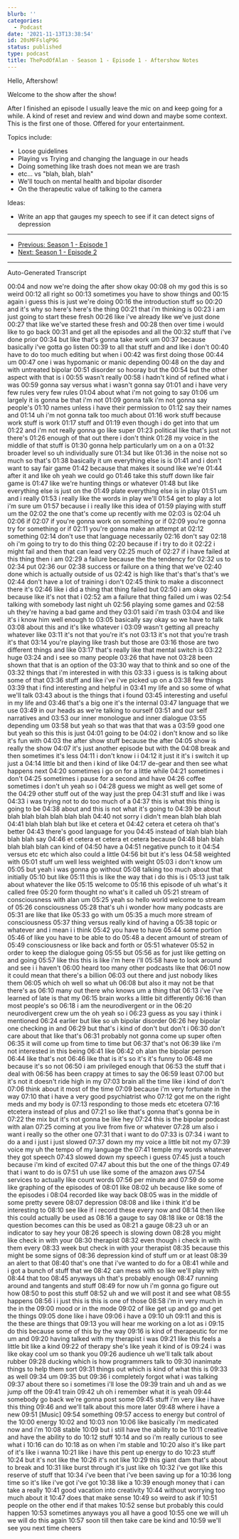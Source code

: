 ```yaml
---
blurb: ''
categories:
  - Podcast
date: '2021-11-13T13:38:54'
id: 20sMFFslqP9G
status: published
type: podcast
title: ThePodOfAlan - Season 1 - Episode 1 - Aftershow Notes
---
```


<YouTubeVideo id="aClqoHeKuYw" />

Hello, Aftershow! 

Welcome to the show after the show! 

After I finished an episode I usually leave the mic on and keep going for a while. A kind of reset and review and wind down and maybe some context. This is the first one of those. Offered for your entertainment.

Topics include: 

- Loose guidelines 
- Playing vs Trying and changing the language in our heads
- Doing something like trash does not mean we are trash
- etc... vs "blah, blah, blah"
- We'll touch on mental health and bipolar disorder 
- On the therapeutic value of talking to the camera

Ideas:

- Write an app that gauges my speech to see if it can detect signs of depression

---

- [Previous: Season 1 - Episode 1](/posts/20cqqoNF5mAd--thepodofalan--season-1--episode-1--show-notes)
- [Next: Season 1 - Episode 2](/posts/20sPk2lLN4n2--thepodofalan--season-1--episode-2--show-notes)

---

Auto-Generated Transcript

00:04
and now we're doing the after show okay
00:08
oh my god this is so weird
00:12
all right so
00:13
sometimes you have to show things and
00:15
again i guess this is just we're doing
00:16
the introduction stuff so
00:20
and it's why so here's here's the thing
00:21
that i'm thinking is
00:23
i am just going to start these fresh
00:26
like i've already like we've just done
00:27
that like we've started these fresh and
00:28
then over time i would like to go back
00:31
and get all the episodes and all the
00:32
stuff that i've done prior
00:34
but like that's gonna take work um
00:37
because basically i've gotta go listen
00:39
to all that stuff and and like i don't
00:40
have to do too much editing but when i
00:42
was first doing those
00:44
um
00:47
one i was hypomanic or manic depending
00:48
on the day and with untreated bipolar
00:51
disorder so hooray but the
00:54
but the other aspect with that is i
00:55
wasn't really
00:58
i hadn't kind of refined what i was
00:59
gonna say versus what i wasn't gonna say
01:01
and i have very few rules very few rules
01:04
about what i'm not going to say
01:06
um largely it is gonna be that i'm not
01:09
gonna talk i'm not gonna say people's
01:10
names unless i have their permission to
01:12
say their names and
01:14
uh i'm not gonna talk too much about
01:16
work stuff because work stuff is work
01:17
stuff and
01:19
even though i do get into that um
01:22
and i'm not really gonna go like super
01:23
political like that's just not there's
01:26
enough of that out there i don't think
01:28
my voice in the middle of that stuff is
01:30
gonna help particularly um on a on a
01:32
broader level so uh individually sure
01:34
but like
01:36
in the noise not so much so that's
01:38
basically it um everything else is is
01:41
and i don't want to say fair game
01:42
because that makes it sound like we're
01:44
after it and like oh yeah we could go
01:46
take this stuff down like fair game is
01:47
like we're hunting things or whatever
01:48
but like everything else is just on the
01:49
plate everything else is in play
01:51
um and i really
01:53
i really like the words in play we'll
01:54
get to play a lot i'm sure um
01:57
because i i really like this idea of
01:59
playing with stuff um the
02:02
the one that's come up recently with me
02:03
is
02:04
uh
02:06
if
02:07
if you're gonna work on something or if
02:09
you're gonna try for something or if
02:11
you're gonna make an attempt at
02:12
something
02:14
don't use that language necessarily
02:16
don't say
02:18
oh i'm going to try to do this thing
02:20
because if i try to do it
02:22
i might fail and then that can lead very
02:25
much of
02:27
if i have failed at this thing then i am
02:29
a failure because the the tendency for
02:32
us to
02:34
put
02:36
our
02:38
success or failure on a thing that we've
02:40
done which is actually outside of us
02:42
is high like that's that's that's we
02:44
don't have a lot of training i don't
02:45
think to make a disconnect there it's
02:46
like i did a thing that thing failed but
02:50
i am okay because like it's not that i
02:52
am a failure that thing failed um i was
02:54
talking with somebody last night uh
02:56
playing some games and
02:58
uh they're having a bad game and they
03:01
said i'm trash
03:04
and like it's i know him well enough to
03:05
basically say okay so we have to talk
03:08
about this and it's like whatever i
03:09
wasn't getting all preachy whatever like
03:11
it's not that you're it's not
03:13
it's not that you're trash it's that
03:14
you're playing like trash but those are
03:16
those are two different things and like
03:17
that's really like that mental switch is
03:22
huge
03:24
and i see so many people
03:26
that have not
03:28
been shown that that is an option of the
03:30
way that to think and so one of the
03:32
things that i'm interested in with this
03:33
i guess is is talking about some of that
03:36
stuff and like i've i've picked up on a
03:38
few things
03:39
that i find interesting and helpful in
03:41
my life and so some of what we'll talk
03:43
about is the things that i found
03:45
interesting and useful in my life and
03:46
that's a big one it's the internal
03:47
language that we use
03:49
in our heads as we're talking to ourself
03:51
and our self narratives and
03:53
our inner monologue and inner dialogue
03:55
depending um
03:58
but yeah so that was that that was a
03:59
good one but yeah so this this is just
04:01
going to be
04:02
i don't know and so like it's fun with
04:03
the after show stuff because the after
04:05
show is really the show
04:07
it's just another episode but with the
04:08
break and then sometimes it's less
04:11
i don't know i i
04:12
it just it it's i switch it up just a
04:14
little bit and then i kind of like
04:17
de-gear and then see what happens next
04:20
sometimes i go on for a little while
04:21
sometimes i don't
04:25
sometimes i pause for a second and have
04:26
coffee sometimes i don't uh yeah so i
04:28
guess we might as well get some of the
04:29
other stuff out of the way just the prep
04:31
stuff and like i was
04:33
i was trying not to do too much of a
04:37
this is what this thing is going to be
04:38
about and this is not what it's going to
04:39
be about blah blah blah blah blah blah
04:40
not sorry i didn't mean blah blah blah
04:41
blah blah blah but like et cetera et
04:42
cetera et cetera oh that's better
04:43
there's good language for you
04:45
instead of blah blah blah blah blah say
04:46
et cetera et cetera et cetera because
04:48
blah blah blah blah blah can kind of
04:50
have a
04:51
negative punch to it
04:54
versus etc etc which also could a little
04:56
bit but it's less
04:58
weighted with
05:01
stuff um well less weighted with weight
05:03
i don't know um
05:05
but yeah i was gonna go without
05:08
talking too much about that initially
05:10
but like
05:11
this is like the way that i do this is i
05:13
just talk about whatever the like
05:15
welcome to
05:16
this episode of uh what's it called free
05:20
form thought no what's it called uh
05:21
stream of consciousness with alan um
05:25
yeah so hello world welcome to stream of
05:26
consciousness
05:28
that's uh i wonder how many podcasts are
05:31
are like that like
05:33
go with um
05:35
a much more stream of consciousness
05:37
thing versus really kind of having a
05:38
topic or whatever and i mean i i think
05:42
you have to have
05:44
some portion
05:46
of like you have to be able to do
05:48
a decent amount of stream of
05:49
consciousness or like back and forth or
05:51
whatever
05:52
in order to keep the dialogue going
05:55
but
05:56
as for just like getting on and going
05:57
like this this is like i'm here i'll
05:58
have to look around and see i i haven't
06:00
heard too many other podcasts like that
06:01
now it could mean that there's a billion
06:03
out there and just nobody likes them
06:05
which oh well so what uh
06:08
but also it may not be that there's as
06:10
many out there who knows um a thing that
06:13
i've i've learned of late is that my
06:15
brain works a little bit differently
06:16
than most people's so
06:18
i am the neurodivergent or in the
06:20
neurodivergent crew um the oh yeah so i
06:23
guess as you say i think i mentioned
06:24
earlier but like so uh bipolar disorder
06:26
hey bipolar one checking in and
06:29
but that's i kind of don't but don't i
06:30
don't care about that like that's
06:31
probably not gonna come up super often
06:35
it will come up from time to time but
06:37
that's not
06:39
like i'm not interested in this being
06:41
like
06:42
oh alan the bipolar person
06:44
like that's not
06:46
like that is it's so it's it's funny to
06:48
me because it's so not
06:50
i am privileged enough that
06:53
the stuff that i deal with
06:56
has been crappy at times to say the
06:59
least
07:00
but it's not it doesn't ride high in my
07:03
brain all the time like i kind of don't
07:06
think about it most of the time
07:09
because i'm very fortunate in the way
07:10
that i have a very good psychiatrist who
07:12
got me on the right meds and my body is
07:13
responding to those meds etc etcetera
07:16
etcetera instead of plus and
07:21
so like that's gonna that's gonna be in
07:22
the mix but it's not gonna be like hey
07:24
this is the bipolar podcast with alan
07:25
coming at you live from five or whatever
07:28
um also i want i really so the other one
07:31
that i want to do
07:33
is
07:34
i want to do a and i just i just slowed
07:37
down my my voice a little bit not my
07:39
voice my uh the tempo of my language the
07:41
temple my words whatever they got speech
07:43
slowed down my speech i guess
07:45
just a touch because i'm kind of excited
07:47
about this but the one of the things
07:49
that i want to do is
07:51
uh use like some of the amazon aws
07:54
services to actually like count words
07:56
per minute and
07:59
do some like graphing of the episodes of
08:01
like
08:02
uh because like some of the episodes i
08:04
recorded like way back
08:05
was in the middle of some pretty severe
08:07
depression
08:08
and like i think it'd be interesting to
08:10
see like if i record these every now and
08:14
then like this could actually be used as
08:16
a gauge to say
08:18
like or
08:18
the question becomes can this be used as
08:21
a gauge
08:23
uh or an indicator to say hey your
08:26
speech is slowing down
08:28
you might like check in with your
08:30
therapist
08:32
even though i check in with them every
08:33
week but check in with your therapist
08:35
because this might be some signs of
08:36
depression kind of stuff um or at least
08:39
an alert to that
08:40
that's one that i've wanted to do for a
08:41
while and i got a bunch of stuff that we
08:42
can mess with so like we'll play with
08:44
that too
08:45
anyways uh that's probably enough
08:47
running around and tangents and stuff
08:49
for now uh i'm gonna go figure out how
08:50
to post this stuff
08:52
uh and we will post it and see what
08:55
happens
08:56
i i just this is this is one of those
08:58
i'm in very much in the in the
09:00
mood or in the mode
09:02
of like get up and go and get the things
09:05
done like i have
09:06
i have a
09:10
uh
09:11
and this is the these are things that
09:13
you will hear me working on a lot as i
09:15
do this because some of this by the way
09:16
is kind of therapeutic for me um and
09:20
having talked with my therapist i was
09:21
like this feels a little bit like a kind
09:22
of therapy she's like yeah it kind of is
09:24
i was like okay cool um so thank you
09:26
audience uh we'll talk talk about rubber
09:28
ducking which is how programmers talk to
09:30
inanimate things to help them sort
09:31
things out which is kind of what this is
09:33
as well
09:34
um
09:35
but
09:36
i completely forgot what i was talking
09:37
about there so i sometimes i'll lose the
09:39
train and uh and as we jump off the
09:41
train
09:42
uh oh i remember what it is yeah
09:44
somebody go back we're gonna post some
09:45
stuff i'm very like i have this thing
09:46
and we'll talk about this more later
09:48
where i have a new
09:51
[Music]
09:54
something
09:57
access to energy but control of the
10:00
energy
10:02
and
10:03
non
10:06
like basically i'm medicated now and i'm
10:08
stable
10:09
but i still have the ability to be
10:11
creative and have the ability to do
10:12
stuff
10:14
and so i'm really curious to see what i
10:16
can do
10:18
as on when i'm stable and
10:20
also it's like part of it's like i wanna
10:21
like i have this pent up energy to do
10:23
stuff
10:24
but it's not like the
10:26
it's not like
10:29
this giant dam that's about to break and
10:31
like burst through it's just like oh
10:32
i've got like this reserve of stuff that
10:34
i've been that i've been saving up for a
10:36
long time so it's like i've got i've got
10:38
like a
10:39
enough money that i can take a really
10:41
good vacation into creativity
10:44
without worrying too much about it
10:47
does that make sense
10:49
so weird to ask if
10:51
people on the other end if that makes
10:52
sense but probably this could happen
10:53
sometimes anyways you all have a good
10:55
one we will uh we will do this again
10:57
soon till then take care be kind and
10:59
we'll see you next time cheers



